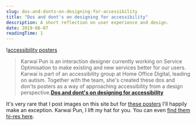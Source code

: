 ```yaml
---
slug: dos-and-donts-on-designing-for-accessibility
title: "Dos and dont's on designing for accessibility"
description: A short reflection on user experience and design.
date: 2019-06-07
readingTime: 1
---
```


!<a href="/images/articles/accessibility.webp">accessibility posters</a>

> Karwai Pun is an interaction designer currently working on Service Optimisation to make existing and new services better for our users. Karwai is part of an accessibility group at Home Office Digital, leading on autism. Together with the team, she's created these dos and don'ts posters as a way of approaching accessibility from a design perspective.**<a href="https://accessibility.blog.gov.uk/2016/09/02/dos-and-donts-on-designing-for-accessibility/">Dos and dont's on designing for accessibility</a>**

It's very rare that I post images on this site but for <a href="https://accessibility.blog.gov.uk/2016/09/02/dos-and-donts-on-designing-for-accessibility/">these posters</a> I'll happily make an exception. Karwai Pun, I lift my hat for you. You can even <a href="https://github.com/UKHomeOffice/posters/tree/master/accessibility">find them hi-res here</a>.